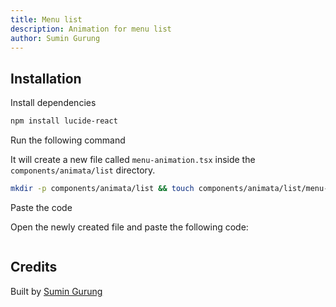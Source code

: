 ```yaml
---
title: Menu list
description: Animation for menu list
author: Sumin Gurung
---
```


<ComponentPreview name="list-menu-animation--docs" />

## Installation

<Step>Install dependencies</Step>

```bash
npm install lucide-react
```

<Steps>
<Step>Run the following command</Step>

It will create a new file called `menu-animation.tsx` inside the `components/animata/list` directory.

```bash
mkdir -p components/animata/list && touch components/animata/list/menu-animation.tsx
```

<Step>Paste the code</Step>

Open the newly created file and paste the following code:

```jsx file=<rootDir>/animata/list/menu-animation.tsx

```

</Steps>

## Credits

Built by [Sumin Gurung](https://github.com/GrgSumin)

